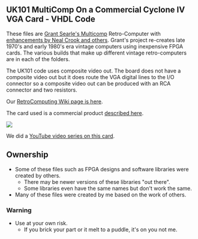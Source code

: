 == UK101 MultiComp On a Commercial Cyclone IV VGA Card - VHDL Code ==

These files are [http://searle.hostei.com/grant/Multicomp/index.html Grant Searle's Multicomp] Retro-Computer with [https://github.com/nealcrook/multicomp6809/wiki enhancements by Neal Crook and others]. Grant's project re-creates late 1970's and early 1980's era vintage computers using inexpensive FPGA cards. The various builds that make up different vintage retro-computers are in each of the folders.

The UK101 code uses composite video out. The board does not have a composite video out but it does route the VGA digital lines to the I/O connector so a composite video out can be produced with an RCA connector and two resistors.

Our [http://land-boards.com/blwiki/index.php?title=RetroComputing RetroComputing Wiki page is here].

The card used is a commercial product [http://land-boards.com/blwiki/index.php?title=Cyclone_IV_FPGA_EP4CE6E22C8N_Development_Board_USB_V2 described here].

<img src="http://land-boards.com/blwiki/images/2/2c/EP4-FPGA-VGA.jpg"></img>

We did a [https://www.youtube.com/playlist?list=PLn__0BqzWEWPk0-VW3kEpMNA81sIbhj6n YouTube video series on this card].

== Ownership ==

* Some of these files such as FPGA designs and software libraries were created by others.
** There may be newer versions of these libraries "out there".
** Some libraries even have the same names but don't work the same.
* Many of these files were created by me based on the work of others.

=== Warning ===

* Use at your own risk.
** If you brick your part or it melt to a puddle, it's on you not me.

